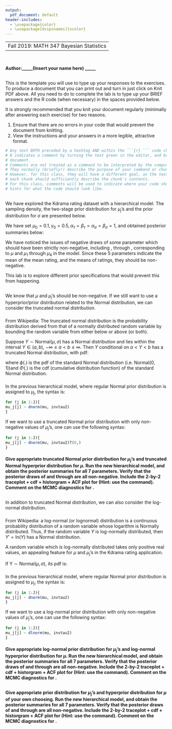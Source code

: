 ```yaml
---
output:
  pdf_document: default
header-includes:
  - \usepackage{color}
  - \usepackage[dvipsnames]{xcolor}
---
```

----
 Fall 2019: MATH 347 Bayesian Statistics
---

```r

```
## \textcolor{RoyalBlue}{{Lab 4: Hierarchical models for Kdrama rating}}
#### Author:_____(Insert your name here) _____

#### \textcolor{Bittersweet}{Total Grade for Lab 4: /18} 
#### \textcolor{Bittersweet}{Comments (optional)} 

## \textcolor{RoyalBlue}{Template for lab report}
\textbf{Instructions:} This is the template you will use to type up your responses to the exercises. To produce a document that you can print out and turn in just click on Knit PDF above. All you need to do to complete the lab is to type up your BRIEF answers and the R code (when necessary) in the spaces provided below. 

It is strongly recommended that you knit your document regularly (minimally after answering each exercise) for two reasons. 

  1. Ensure that there are no errors in your code that would prevent the document from knitting.
  2. View the instructions and your answers in a more legible, attractive format.


```r
# Any text BOTH preceded by a hashtag AND within the ```{r} ``` code chunk is a comment. 
# R indicates a comment by turning the text green in the editor, and brown in the knitted
# document. 
# Comments are not treated as a command to be interpreted by the computer.
# They normally (briefly!) describe the purpose of your command or chunk in plain English.
# However, for this class, they will have a different goal, as the text above and below 
# each chunk should sufficiently describe the chunk's contents.
# For this class, comments will be used to indicate where your code should go, or to give
# hints for what the code should look like.
```
## \textcolor{RoyalBlue}{Overview}

We have explored the Kdrama rating dataset with a hierarchical model. The sampling density, the two-stage prior distribution for $\mu_j$'s and the prior distribution for $\sigma$ are presented below.

\begin{itemize}
\item The sampling density for group $j$, and $j = 1, \cdots, J$:
\begin{eqnarray}
Y_{ij} \overset{i.i.d.}{\sim} \textrm{Normal}(\mu_j, \sigma),
\end{eqnarray}
where $i = 1, \cdots, n_j$ and $n_j$ is the number of observations in group $j$. 
\item The stage 1 prior distribution for $\mu_j$ :
\begin{eqnarray}
\mu_j \sim \textrm{Normal}(\mu, \tau).
\end{eqnarray}
\item The stage 2 prior distribution for $\mu_j$:
\begin{eqnarray}
\mu, \tau \sim \textrm{g}(\mu, \tau).
\end{eqnarray}
Hyperpriors:
\begin{eqnarray}
\mu \mid \mu_0, \gamma_0 &\sim& \textrm{Normal}(\mu_0, \gamma_0),\\
1/\tau^2 \mid \alpha_{\tau}, \beta_{\tau} &\sim& \textrm{Gamma}(\alpha_{\tau}, \beta_{\tau}).
\end{eqnarray}
\item The prior distribution for $\sigma$:
\begin{eqnarray}
1/\sigma^2 \sim \textrm{Gamma}(\alpha_{\sigma}, \beta_{\sigma}).
\end{eqnarray}
\end{itemize}

We have set $\mu_0 = 0.1, \gamma_0 = 0.5, \alpha_{\tau} = \beta_{\tau} = \alpha_{\sigma} = \beta_{\sigma} = 1$, and obtained posterior summaries below:
\vspace{5mm}


\begin{verbatim}
        Lower95 Median Upper95   Mean     SD Mode    MCerr MC%ofSD SSeff    AC.10 psrf
mu      -0.4905 0.1080   0.668 0.1047 0.2884   NA 0.004181     1.4  4758 -0.01052   NA
tau      0.3527 0.6585   1.250 0.7206 0.2749   NA 0.004198     1.5  4288 -0.01511   NA
mu_j[1] -0.0720 0.0713   0.217 0.0727 0.0724   NA 0.001024     1.4  5000  0.00223   NA
mu_j[2] -0.0569 0.0994   0.253 0.0993 0.0800   NA 0.001131     1.4  5000  0.01881   NA
mu_j[3] -0.2415 0.0448   0.349 0.0427 0.1511   NA 0.002073     1.4  5310 -0.00797   NA
mu_j[4] -0.0248 0.1914   0.399 0.1924 0.1075   NA 0.001520     1.4  5000 -0.01727   NA
sigma    0.2011 0.2616   0.333 0.2650 0.0346   NA 0.000554     1.6  3908  0.00988   NA
\end{verbatim}



We have noticed the issues of negative draws of some parameter which should have been strictly non-negative, including \texttt{mu}, \texttt{mu\_j[1]} through \texttt{mu\_j[4]}, corresponding to $\mu$ and $\mu_1$ through $\mu_4$ in the model. Since these 5 parameters indicate the mean of the mean rating, and the means of ratings, they should be non-negative. 

This lab is to explore different prior specifications that would prevent this from happening. 


## \textcolor{RoyalBlue}{Truncated Normal distributions for the hyperprior for $\mu$ and priors for $\mu_j$'s}

We know that $\mu$ and $\mu_j$'s should be non-negative. If we still want to use a hyperprior/prior distribution related to the Normal distribution, we can consider the truncated normal distribution.

### \textcolor{RoyalBlue}{The truncated Normal distribution}
From Wikipedia: The truncated normal distribution is the probability distribution derived from that of a normally distributed random variable by bounding the random variable from either below or above (or both). 

Suppose $Y \sim \textrm{Normal}(\mu, \sigma)$ has a Normal distribution and lies within the interval $Y \in (a, b)$, $-\infty \leq a < b \leq \infty$. Then $Y$ conditional on $a < Y < b$ has a truncated Normal distribution, with pdf:

\begin{equation}
f(y \mid \mu, \sigma, a, b) = \frac{\phi(\frac{y - \mu}{\sigma})}{\sigma \left(\Phi(\frac{b - \mu}{\sigma}) - \Phi(\frac{a - \mu}{\sigma})\right)},
\end{equation}
where $\phi(.)$ is the pdf of the standard Normal distribution (i.e. $\textrm{Normal}(0,1)$)and $\Phi(.)$ is the cdf (cumulative distribution function) of the standard Normal distribution.



### \textcolor{RoyalBlue}{Specifying a truncated Normal hyperprior/prior in JAGS}

In the previous hierarchical model, where regular Normal prior distribution is assigned to $\mu_j$, the syntax is:

```r
for (j in 1:J){
mu_j[j] ~ dnorm(mu, invtau2)
}
```

If we want to use a truncated Normal prior distribution with only non-negative values of $\mu_j$'s, one can use the following syntax:

```r
for (j in 1:J){
mu_j[j] ~ dnorm(mu, invtau2)T(0,)
}
```

#### \textcolor{RoyalBlue}{Exercise 1:} Give appropriate truncated Normal prior distribution for $\mu_j$'s and truncated Normal hyperprior distribution for $\mu$. Run the new hierarchical model, and obtain the posterior summaries for all 7 parameters. Verify that the posterior draws of \texttt{mu} and \texttt{mu\_j[1]} through \texttt{mu\_j[4]} are all non-negative. Include the 2-by-2 traceplot + cdf + historgram + ACF plot for \texttt{mu\_j[1]} (Hint: use the \texttt{plot(posterior, vars = "mu\_j[1]"} command). Comment on the MCMC diagnostics for \texttt{mu\_j[1]}.


#### \textcolor{Bittersweet}{Grade for Exercise 1: /6} 
#### \textcolor{Bittersweet}{Comments: }



## \textcolor{RoyalBlue}{Log-normal distributions for the hyperprior for $\mu$ and priors for $\mu_j$'s}

In addition to truncated Normal distribution, we can also consider the log-normal distribution.

### \textcolor{RoyalBlue}{The log-normal distribution}

From Wikipedia: a log-normal (or lognormal) distribution is a continuous probability distribution of a random variable whose logarithm is Normally distributed. Thus, if the random variable $Y$ is log-normally distributed, then $Y' = \textrm{ln}(Y)$ has a Normal distribution. 

A random variable which is log-normally distributed takes only positive real values, an appealing feature for $\mu$ and $\mu_j$'s in the Kdrama rating application.

If $\textrm{Y} \sim \textrm{Normal}(\mu, \sigma)$, its pdf is:

\begin{equation}
f(y \mid \mu, \sigma) = \frac{1}{y} \frac{1}{\sqrt{2\pi\sigma^2}}\exp\left(-\frac{(\textrm{ln}(y) - \mu)^2}{2\sigma^2}\right).
\end{equation}



### \textcolor{RoyalBlue}{Specifying a log-normal hyperprior/prior in JAGS}

In the previous hierarchical model, where regular Normal prior distribution is assigned to $\mu_j$, the syntax is:

```r
for (j in 1:J){
mu_j[j] ~ dnorm(mu, invtau2)
}
```

If we want to use a log-normal prior distribution with only non-negative values of $\mu_j$'s, one can use the following syntax:

```r
for (j in 1:J){
mu_j[j] ~ dlnorm(mu, invtau2)
}
```


#### \textcolor{RoyalBlue}{Exercise 2:} Give appropriate log-normal prior distribution for $\mu_j$'s and log-normal hyperprior distribution for $\mu$. Run the new hierarchical model, and obtain the posterior summaries for all 7 parameters. Verify that the posterior draws of \texttt{mu} and \texttt{mu\_j[1]} through \texttt{mu\_j[4]} are all non-negative. Include the 2-by-2 traceplot + cdf + historgram + ACF plot for \texttt{mu\_j[1]} (Hint: use the \texttt{plot(posterior, vars = "mu\_j[1]"} command). Comment on the MCMC diagnostics for \texttt{mu\_j[1]}. 



#### \textcolor{Bittersweet}{Grade for Exercise 2: /6} 
#### \textcolor{Bittersweet}{Comments: }


## \textcolor{RoyalBlue}{Your choice of distribution for the hyperprior for $\mu$ and priors for $\mu_j$'s}


#### \textcolor{RoyalBlue}{Exercise 3:} Give appropriate prior distribution for $\mu_j$'s and hyperprior distribution for $\mu$ of your own choosing. Run the new hierarchical model, and obtain the posterior summaries for all 7 parameters. Verify that the posterior draws of \texttt{mu} and \texttt{mu\_j[1]} through \texttt{mu\_j[4]} are all non-negative. Include the 2-by-2 traceplot + cdf + historgram + ACF plot for \texttt{mu\_j[1]} (Hint: use the \texttt{plot(posterior, vars = "mu\_j[1]"} command). Comment on the MCMC diagnostics for \texttt{mu\_j[1]}. 


#### \textcolor{Bittersweet}{Grade for Exercise 3: /6} 
#### \textcolor{Bittersweet}{Comments: }

